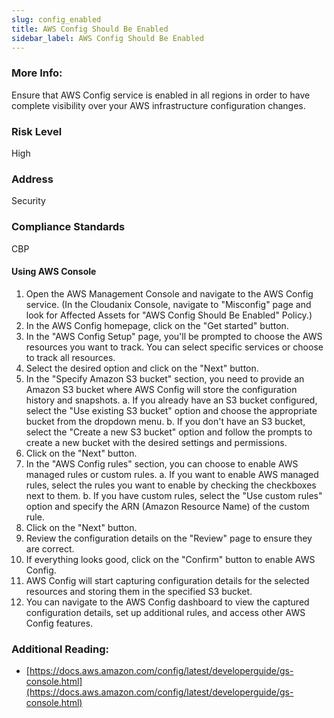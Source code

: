 ```yaml
---
slug: config_enabled
title: AWS Config Should Be Enabled
sidebar_label: AWS Config Should Be Enabled
---
```


### More Info:

Ensure that AWS Config service is enabled in all regions in order to have complete visibility over your AWS infrastructure configuration changes.

### Risk Level

High

### Address

Security

### Compliance Standards

CBP

#### Using AWS Console

1. Open the AWS Management Console and navigate to the AWS Config service.
    (In the Cloudanix Console, navigate to "Misconfig" page and look for Affected Assets for "AWS Config Should Be Enabled" Policy.)
2. In the AWS Config homepage, click on the "Get started" button.
3. In the "AWS Config Setup" page, you'll be prompted to choose the AWS resources you want to track. You can select specific services or choose to track all resources.
4. Select the desired option and click on the "Next" button.
5. In the "Specify Amazon S3 bucket" section, you need to provide an Amazon S3 bucket where AWS Config will store the configuration history and snapshots.
   a. If you already have an S3 bucket configured, select the "Use existing S3 bucket" option and choose the appropriate bucket from the dropdown menu.
   b. If you don't have an S3 bucket, select the "Create a new S3 bucket" option and follow the prompts to create a new bucket with the desired settings and permissions.
6. Click on the "Next" button.
7. In the "AWS Config rules" section, you can choose to enable AWS managed rules or custom rules.
   a. If you want to enable AWS managed rules, select the rules you want to enable by checking the checkboxes next to them.
   b. If you have custom rules, select the "Use custom rules" option and specify the ARN (Amazon Resource Name) of the custom rule.
8. Click on the "Next" button.
9. Review the configuration details on the "Review" page to ensure they are correct.
10. If everything looks good, click on the "Confirm" button to enable AWS Config.
11. AWS Config will start capturing configuration details for the selected resources and storing them in the specified S3 bucket.
12. You can navigate to the AWS Config dashboard to view the captured configuration details, set up additional rules, and access other AWS Config features.

### Additional Reading:

- [https://docs.aws.amazon.com/config/latest/developerguide/gs-console.html](https://docs.aws.amazon.com/config/latest/developerguide/gs-console.html) 

